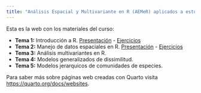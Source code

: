 ```yaml
---
title: "Análisis Espacial y Multivariante en R (AEMeR) aplicados a estudios de Biodiversidad"
---
```


Esta es la web con los materiales del curso:

* **Tema 1:** Introducción a R. [Presentación](AEMER-1_Intro.pdf) - [Ejercicios](AEMER-1-Ejercicios.qmd)
* **Tema 2:** Manejo de datos espaciales en R. [Presentación](AEMER-2_Analisis_espacial.qmd) - [Ejercicios](AEMER-2_Ejercicios.qmd)
* **Tema 3:** Análisis multivariantes en R.
* **Tema 4:** Modelos generalizados de dissimilitud.
* **Tema 5:** Modelos jerarquicos de comunidades de especies.


Para saber más sobre páginas web creadas con Quarto visita <https://quarto.org/docs/websites>.
